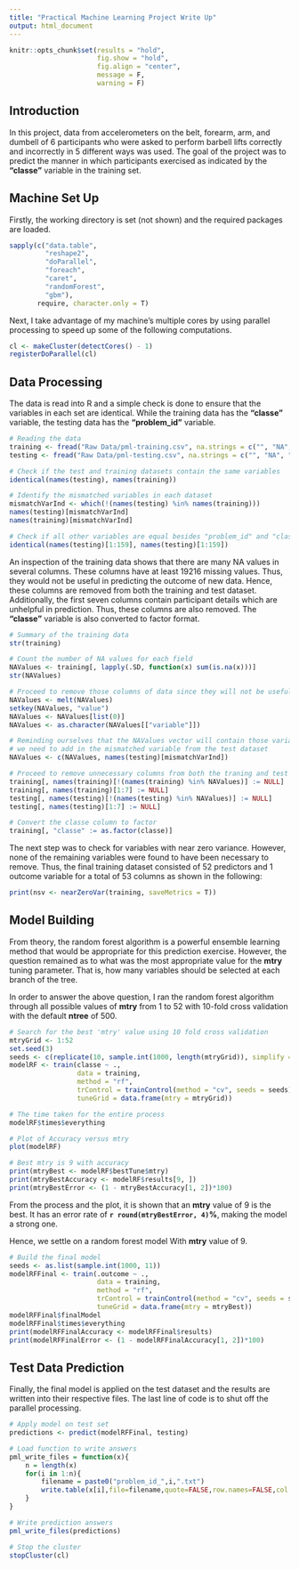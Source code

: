 ```yaml
---
title: "Practical Machine Learning Project Write Up"
output: html_document
---
```


```r
knitr::opts_chunk$set(results = "hold", 
                      fig.show = "hold", 
                      fig.align = "center", 
                      message = F, 
                      warning = F)
```

## Introduction

In this project, data from accelerometers on the belt, forearm, arm, and dumbell of 6 participants who were asked to perform barbell lifts correctly and incorrectly in 5 different ways was used. The goal of the project was to predict the manner in which participants exercised as indicated by the **"classe"** variable in the training set.  
  
## Machine Set Up   

Firstly, the working directory is set (not shown) and the required packages are loaded.

```r
sapply(c("data.table",
         "reshape2",
         "doParallel",
         "foreach",
         "caret",
         "randomForest",
         "gbm"),
       require, character.only = T)
```

Next, I take advantage of my machine's multiple cores by using parallel processing to speed up some of the following computations.

```r
cl <- makeCluster(detectCores() - 1)
registerDoParallel(cl)
```

## Data Processing

The data is read into R and a simple check is done to ensure that the variables in each set are identical. While the training data has the **"classe"** variable, the testing data has the **"problem_id"** variable.

```r
# Reading the data
training <- fread("Raw Data/pml-training.csv", na.strings = c("", "NA", "#DIV/0!"))
testing <- fread("Raw Data/pml-testing.csv", na.strings = c("", "NA", "#DIV/0!"))

# Check if the test and training datasets contain the same variables
identical(names(testing), names(training)) 

# Identify the mismatched variables in each dataset
mismatchVarInd <- which(!(names(testing) %in% names(training)))
names(testing)[mismatchVarInd]
names(training)[mismatchVarInd]

# Check if all other variables are equal besides "problem_id" and "classe"
identical(names(testing)[1:159], names(testing)[1:159])
```

An inspection of the training data shows that there are many NA values in several columns. These columns have at least 19216 missing values. Thus, they would not be useful in predicting the outcome of new data. Hence, these columns are removed from both the training and test dataset. Additionally, the first seven columns contain participant details which are unhelpful in prediction. Thus, these columns are also removed. The **"classe"** variable is also converted to factor format.

```r
# Summary of the training data
str(training)

# Count the number of NA values for each field
NAValues <- training[, lapply(.SD, function(x) sum(is.na(x)))]
str(NAValues) 

# Proceed to remove those columns of data since they will not be useful for prediction
NAValues <- melt(NAValues)
setkey(NAValues, "value")
NAValues <- NAValues[list(0)]
NAValues <- as.character(NAValues[["variable"]])

# Reminding ourselves that the NAValues vector will contain those variables we want to keep,
# we need to add in the mismatched variable from the test dataset
NAValues <- c(NAValues, names(testing)[mismatchVarInd])

# Proceed to remove unnecessary columns from both the traning and test data set
training[, names(training)[!(names(training) %in% NAValues)] := NULL]
training[, names(training)[1:7] := NULL]
testing[, names(testing)[!(names(testing) %in% NAValues)] := NULL]
testing[, names(testing)[1:7] := NULL]

# Convert the classe column to factor
training[, "classe" := as.factor(classe)]
```

The next step was to check for variables with near zero variance. However, none of the remaining variables were found to have been necessary to remove. Thus, the final training dataset consisted of 52 predictors and 1 outcome variable for a total of 53 columns as shown in the following:

```r
print(nsv <- nearZeroVar(training, saveMetrics = T))
```

## Model Building

From theory, the random forest algorithm is a powerful ensemble learning method that would be appropriate for this prediction exercise. However, the question remained as to what was the most appropriate value for the **mtry** tuning parameter. That is, how many variables should be selected at each branch of the tree.  
  
In order to answer the above question, I ran the random forest algorithm through all possible values of **mtry** from 1 to 52 with 10-fold cross validation with the default **ntree** of 500.

```r
# Search for the best 'mtry' value using 10 fold cross validation
mtryGrid <- 1:52
set.seed(3)
seeds <- c(replicate(10, sample.int(1000, length(mtryGrid)), simplify = F), sample.int(1000, 1))
modelRF <- train(classe ~ ., 
                 data = training, 
                 method = "rf", 
                 trControl = trainControl(method = "cv", seeds = seeds),
                 tuneGrid = data.frame(mtry = mtryGrid))

# The time taken for the entire process
modelRF$times$everything

# Plot of Accuracy versus mtry
plot(modelRF)

# Best mtry is 9 with accuracy
print(mtryBest <- modelRF$bestTune$mtry)
print(mtryBestAccuracy <- modelRF$results[9, ])
print(mtryBestError <- (1 - mtryBestAccuracy[1, 2])*100)
```

From the process and the plot, it is shown that an **mtry** value of 9 is the best. It has an error rate of **`r round(mtryBestError, 4)`%**, making the model a strong one.  
  
Hence, we settle on a random forest model With **mtry** value of 9.

```r
# Build the final model
seeds <- as.list(sample.int(1000, 11))
modelRFFinal <- train(.outcome ~ ., 
                      data = training,
                      method = "rf",
                      trControl = trainControl(method = "cv", seeds = seeds),
                      tuneGrid = data.frame(mtry = mtryBest))
modelRFFinal$finalModel
modelRFFinal$times$everything
print(modelRFFinalAccuracy <- modelRFFinal$results)
print(modelRFFinalError <- (1 - modelRFFinalAccuracy[1, 2])*100)
```

## Test Data Prediction

Finally, the final model is applied on the test dataset and the results are written into their respective files. The last line of code is to shut off the parallel processing.

```r
# Apply model on test set
predictions <- predict(modelRFFinal, testing)

# Load function to write answers
pml_write_files = function(x){
    n = length(x)
    for(i in 1:n){
        filename = paste0("problem_id_",i,".txt")
        write.table(x[i],file=filename,quote=FALSE,row.names=FALSE,col.names=FALSE)
    }
}

# Write prediction answers
pml_write_files(predictions)

# Stop the cluster
stopCluster(cl)
```
